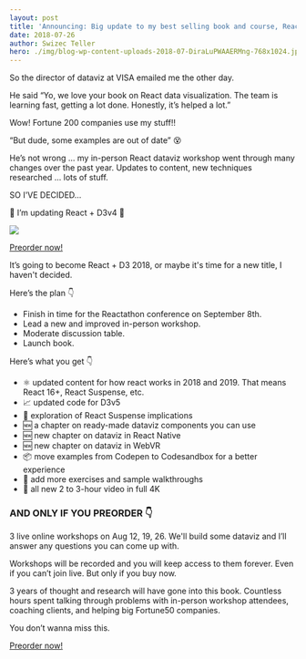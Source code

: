 ```yaml
---
layout: post
title: 'Announcing: Big update to my best selling book and course, React + D3v4'
date: 2018-07-26
author: Swizec Teller
hero: ./img/blog-wp-content-uploads-2018-07-DiraLuPWAAERMng-768x1024.jpg
---
```

So the director of dataviz at VISA emailed me the other day.



He said “Yo, we love your book on React data visualization. The team is learning fast, getting a lot done. Honestly, it’s helped a lot.”



Wow! Fortune 200 companies use my stuff!!



“But dude, some examples are out of date” 😵



He’s not wrong ... my in-person React dataviz workshop went through many changes over the past year. Updates to content, new techniques researched ... lots of stuff.



SO I'VE DECIDED…



🎉 I’m updating React + D3v4 🎉



![](./img/blog-wp-content-uploads-2018-07-DiraLuPWAAERMng-768x1024.jpg)





<!--[if mso]>
  <v:roundrect xmlns:v="urn:schemas-microsoft-com:vml" xmlns:w="urn:schemas-microsoft-com:office:word" href="https://gumroad.com/l/pMtnZ" style="height:40px;v-text-anchor:middle;width:200px;" arcsize="10%" strokecolor="#1e3650" fillcolor="#ffa824">
    <w:anchorlock/>
    <center style="color:#ffffff;font-family:sans-serif;font-size:13px;font-weight:bold;">Preorder now!</center>
  </v:roundrect>
<![endif]-->

[Preorder now!](https://gumroad.com/l/pMtnZ)





  
  




It’s going to become React + D3 2018, or maybe it's time for a new title, I haven't decided.



Here’s the plan 👇



- Finish in time for the Reactathon conference on September 8th.
- Lead a new and improved in-person workshop.
- Moderate discussion table.
- Launch book.



Here’s what you get 👇



- ⚛️ updated content for how react works in 2018 and 2019. That means React 16+, React Suspense, etc.
- 📈 updated code for D3v5
- 🚟 exploration of React Suspense implications
- 🆕 a chapter on ready-made dataviz components you can use
- 🆕 new chapter on dataviz in React Native
- 🆕 new chapter on dataviz in WebVR
- 📦 move examples from Codepen to Codesandbox for a better experience
- 🏃 add more exercises and sample walkthroughs
- 🎥 all new 2 to 3-hour video in full 4K



### AND ONLY IF YOU PREORDER 👇



3 live online workshops on Aug 12, 19, 26. We'll build some dataviz and I’ll answer any questions you can come up with.



Workshops will be recorded and you will keep access to them forever. Even if you can’t join live. But only if you buy now.



3 years of thought and research will have gone into this book. Countless hours spent talking through problems with in-person workshop attendees, coaching clients, and helping big Fortune50 companies.



You don’t wanna miss this.



  
  






<!--[if mso]>
  <v:roundrect xmlns:v="urn:schemas-microsoft-com:vml" xmlns:w="urn:schemas-microsoft-com:office:word" href="https://gumroad.com/l/pMtnZ" style="height:40px;v-text-anchor:middle;width:200px;" arcsize="10%" strokecolor="#1e3650" fillcolor="#ffa824">
    <w:anchorlock/>
    <center style="color:#ffffff;font-family:sans-serif;font-size:13px;font-weight:bold;">Preorder now!</center>
  </v:roundrect>
<![endif]-->

[Preorder now!](https://gumroad.com/l/pMtnZ)